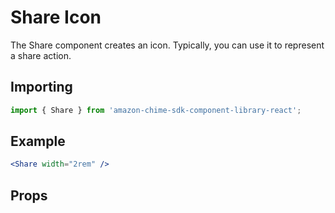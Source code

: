 

# Share Icon

The Share component creates an icon. Typically, you can use it to represent a share action.

## Importing

```javascript
import { Share } from 'amazon-chime-sdk-component-library-react';
```

## Example

<ThemeProvider theme={lightTheme}>
  <Preview>
    <Share width="2rem" />
  </Preview>
</ThemeProvider>

```jsx
<Share width="2rem" />
```

## Props

<Props of={Share} />
